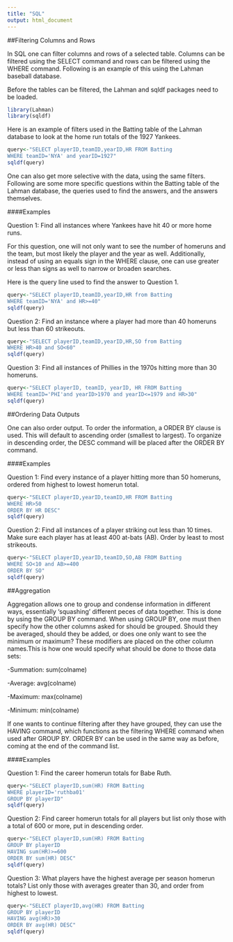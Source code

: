 ```yaml
---
title: "SQL"
output: html_document
---
```


##Filtering Columns and Rows

In SQL one can filter columns and rows of a selected table. Columns can be filtered using the SELECT command and rows can be filtered using the WHERE command. Following is an example of this using the Lahman baseball database.

Before the tables can be filtered, the Lahman and sqldf packages need to be loaded.

```r
library(Lahman)
library(sqldf)
```

Here is an example of filters used in the Batting table of the Lahman database to look at the home run totals of the 1927 Yankees.

```r
query<-"SELECT playerID,teamID,yearID,HR FROM Batting
WHERE teamID='NYA' and yearID=1927"
sqldf(query)
```

One can also get more selective with the data, using the same filters. Following are some more specific questions within the Batting table of the Lahman database, the queries used to find the answers, and the answers themselves.

####Examples

Question 1: Find all instances where Yankees have hit 40 or more home runs.

For this question, one will not only want to see the number of homeruns and the team, but most likely the player and the year as well. Additionally, instead of using an equals sign in the WHERE clause, one can use greater or less than signs as well to narrow or broaden searches. 

Here is the query line used to find the answer to Question 1.

```r
query<-"SELECT playerID,teamID,yearID,HR from Batting
WHERE teamID='NYA' and HR>=40"
sqldf(query)
```

Question 2: Find an instance where a player had more than 40 homeruns but less than 60 strikeouts.

```r
query<-"SELECT playerID,teamID,yearID,HR,SO from Batting
WHERE HR>40 and SO<60"
sqldf(query)
```

Question 3: Find all instances of Phillies in the 1970s hitting more than 30 homeruns.

```r
query<-"SELECT playerID, teamID, yearID, HR FROM Batting
WHERE teamID='PHI'and yearID>1970 and yearID<=1979 and HR>30"
sqldf(query)
```

##Ordering Data Outputs

One can also order output. To order the information, a ORDER BY clause is used. This will default to ascending order (smallest to largest). To organize in descending order, the DESC command will be placed after the ORDER BY command.

####Examples

Question 1: Find every instance of a player hitting more than 50 homeruns, ordered from highest to lowest homerun total.

```r
query<-"SELECT playerID,yearID,teamID,HR FROM Batting
WHERE HR>50
ORDER BY HR DESC"
sqldf(query)
```

Question 2: Find all instances of a player striking out less than 10 times. Make sure each player has at least 400 at-bats (AB). Order by least to most strikeouts.

```r
query<-"SELECT playerID,yearID,teamID,SO,AB FROM Batting
WHERE SO<10 and AB>=400
ORDER BY SO"
sqldf(query)
```

##Aggregation

Aggregation allows one to group and condense information in different ways, essentially 'squashing' different peces of data together. This is done by using the GROUP BY command. When using GROUP BY, one must then specify how the other columns asked for should be grouped. Should they be averaged, should they be added, or does one only want to see the minimum or maximum? These modifiers are placed on the other column names.This is how one would specify what should be done to those data sets:

-Summation: sum(colname)

-Average: avg(colname)

-Maximum: max(colname)

-Minimum: min(colname)

If one wants to continue filtering after they have grouped, they can use the HAVING command, which functions as the filtering WHERE command when used after GROUP BY. ORDER BY can be used in the same way as before, coming at the end of the command list.

####Examples

Question 1: Find the career homerun totals for Babe Ruth.

```r
query<-"SELECT playerID,sum(HR) FROM Batting 
WHERE playerID='ruthba01'
GROUP BY playerID"
sqldf(query)
```

Question 2: Find career homerun totals for all players but list only those with a total of 600 or more, put in descending order.

```r
query<-"SELECT playerID,sum(HR) FROM Batting
GROUP BY playerID
HAVING sum(HR)>=600
ORDER BY sum(HR) DESC"
sqldf(query)
```

Question 3: What players have the highest average per season homerun totals? List only those with averages greater than 30, and order from highest to lowest.

```r
query<-"SELECT playerID,avg(HR) FROM Batting
GROUP BY playerID
HAVING avg(HR)>30
ORDER BY avg(HR) DESC"
sqldf(query)
```

